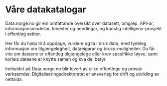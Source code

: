 # Våre datakatalogar

<Ingress>
    Data.norge.no gir ein omfattande oversikt over datasett, omgrep, API-ar, informasjonsmodellar, tenester og
    hendingar, og kunstig intelligens-prosjekt i offentleg sektor.
</Ingress>

Her får du hjelp til å oppdage, vurdere og ta i bruk data, med tydeleg informasjon om tilgjengelegheit, dataeigarar og bruks-muligheiter. Du får vite om dataene er offentleg tilgjengelege eller krev spesifikke løyve, samt korleis dataene er knytte saman og kva dei betyr.

Innhaldet på Data.norge.no blir levert av ulike offentlege og private verksemder. Digitaliseringsdirektoratet er ansvarleg for drift og utvikling av nettsida.
